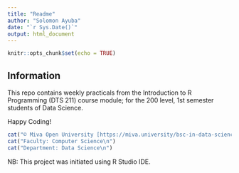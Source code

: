```yaml
---
title: "Readme"
author: "Solomon Ayuba"
date: "`r Sys.Date()`"
output: html_document
---
```


```r
knitr::opts_chunk$set(echo = TRUE)
```

## Information

This repo contains weekly practicals from the Introduction to R Programming (DTS 211) course module; for the 200 level, 1st semester students of Data Science.

Happy Coding!

```r
cat("© Miva Open University [https://miva.university/bsc-in-data-science]\n.")
cat("Faculty: Computer Science\n")
cat("Department: Data Science\n")
```

NB: This project was initiated using R Studio IDE.

